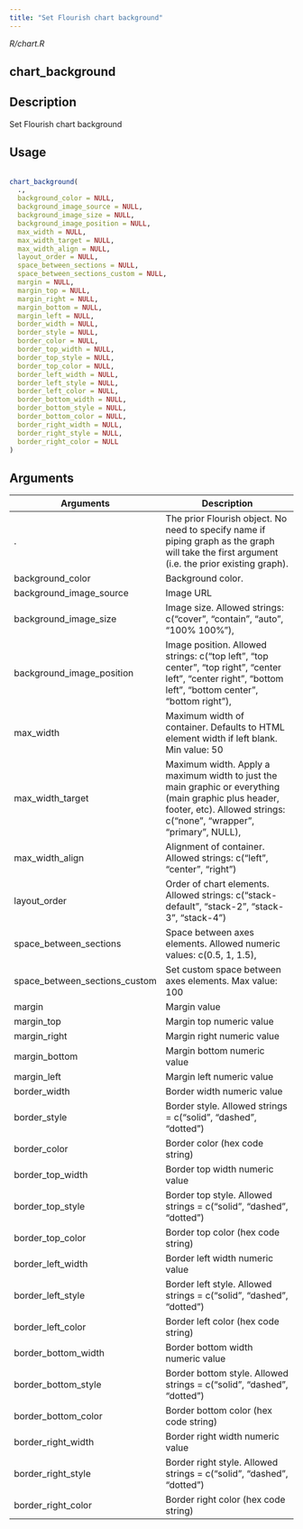 ```yaml
---
title: "Set Flourish chart background"
---
```


*R/chart.R*

## chart_background

## Description
 Set Flourish chart background 


## Usage
```r
 
chart_background( 
  ., 
  background_color = NULL, 
  background_image_source = NULL, 
  background_image_size = NULL, 
  background_image_position = NULL, 
  max_width = NULL, 
  max_width_target = NULL, 
  max_width_align = NULL, 
  layout_order = NULL, 
  space_between_sections = NULL, 
  space_between_sections_custom = NULL, 
  margin = NULL, 
  margin_top = NULL, 
  margin_right = NULL, 
  margin_bottom = NULL, 
  margin_left = NULL, 
  border_width = NULL, 
  border_style = NULL, 
  border_color = NULL, 
  border_top_width = NULL, 
  border_top_style = NULL, 
  border_top_color = NULL, 
  border_left_width = NULL, 
  border_left_style = NULL, 
  border_left_color = NULL, 
  border_bottom_width = NULL, 
  border_bottom_style = NULL, 
  border_bottom_color = NULL, 
  border_right_width = NULL, 
  border_right_style = NULL, 
  border_right_color = NULL 
) 
```

## Arguments
|Arguments|Description|
|---|---|
| . | The prior Flourish object. No need to specify name if piping graph as the graph will take the first argument (i.e. the prior existing graph). |
| background_color | Background color. |
| background_image_source | Image URL |
| background_image_size | Image size. Allowed strings: c("cover", "contain", "auto", "100% 100%"), |
| background_image_position | Image position. Allowed strings: c("top left", "top center", "top right",  "center left", "center right", "bottom left", "bottom center", "bottom right"), |
| max_width | Maximum width of container. Defaults to HTML element width if left blank. Min value: 50 |
| max_width_target | Maximum width. Apply a maximum width to just the main graphic or everything (main graphic plus header, footer, etc). Allowed strings: c("none", "wrapper", "primary", NULL), |
| max_width_align | Alignment of container. Allowed strings: c("left", "center", "right") |
| layout_order | Order of chart elements. Allowed strings: c("stack-default", "stack-2", "stack-3", "stack-4") |
| space_between_sections | Space between axes elements. Allowed numeric values: c(0.5, 1, 1.5), |
| space_between_sections_custom | Set custom space between axes elements. Max value: 100 |
| margin | Margin value |
| margin_top | Margin top numeric value |
| margin_right | Margin right numeric value |
| margin_bottom | Margin bottom numeric value |
| margin_left | Margin left numeric value |
| border_width | Border width numeric value |
| border_style | Border style. Allowed strings = c("solid", "dashed", "dotted") |
| border_color | Border color (hex code string) |
| border_top_width | Border top width numeric value |
| border_top_style | Border top style. Allowed strings = c("solid", "dashed", "dotted") |
| border_top_color | Border top color (hex code string) |
| border_left_width | Border left width numeric value |
| border_left_style | Border left style. Allowed strings = c("solid", "dashed", "dotted") |
| border_left_color | Border left color (hex code string) |
| border_bottom_width | Border bottom width numeric value |
| border_bottom_style | Border bottom style. Allowed strings = c("solid", "dashed", "dotted") |
| border_bottom_color | Border bottom color (hex code string) |
| border_right_width | Border right width numeric value |
| border_right_style | Border right style. Allowed strings = c("solid", "dashed", "dotted") |
| border_right_color | Border right color (hex code string) |







